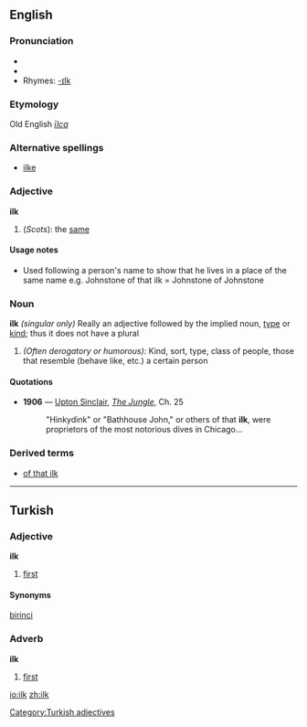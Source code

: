 ==English==

===Pronunciation===
*{{IPA|/ɪlk/}}
*{{audio|en-us-ilk.ogg|Audio (US)}}
*Rhymes: [[Rhymes:English:-ɪlk|-ɪlk]]
===Etymology===
Old English ''[[īlca]]''
===Alternative spellings===
* [[ilke]]

===Adjective===
'''ilk'''
#(''Scots''): the [[same]]

====Usage notes====
* Used following a person's name to show that he lives in a place of the same name e.g. Johnstone of that ilk = Johnstone of Johnstone

===Noun===
'''ilk''' ''(singular only)''
Really an adjective followed by the implied noun, [[type]] or [[kind]]; thus it does not have a plural
# ''(Often derogatory or humorous):'' Kind, sort, type, class of people, those that resemble (behave like, etc.) a certain person

====Quotations====
*'''1906''' — [[w:Upton Sinclair|Upton Sinclair]], ''[[s:The Jungle|The Jungle]]'', Ch. 25
*:"Hinkydink" or "Bathhouse John," or others of that '''ilk''', were proprietors of the most notorious dives in Chicago...

===Derived terms===
*[[of that ilk]]

----

==Turkish==
===Adjective===
'''ilk'''

#[[first]]

====Synonyms====
[[birinci]]
===Adverb===
'''ilk'''
#[[first]]

[[Category:Turkish adjectives]]

[[io:ilk]]
[[zh:ilk]]